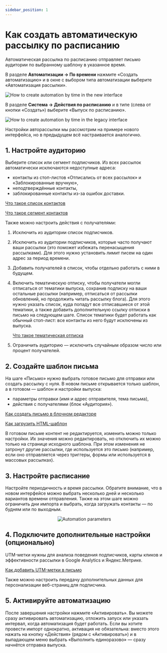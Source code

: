 ```yaml
---
sidebar_position: 1
---
```



# Как создать автоматическую рассылку по расписанию

Автоматическая рассылка по расписанию отправляет письмо аудитории по выбранному шаблону в указанное время.

<Tabs>
<TabItem value="key1" label="В новом интерфейсе" default>

В разделе **Автоматизации → По времени** нажмите «Создать автоматизацию» и в окне с выбором типа автоматизации выберите «Автоматизация рассылки».

![How to create automation by time in the new interface](/img/automations/automations-by-time/how-to-create-automation-by-time/how-to-create-automation-by-time-in-the-new-interface.gif)

</TabItem>
<TabItem value="key2" label="В предыдущем интерфейсе">

В разделе **Система → Действия по расписанию** и в типе (слева от кнопки «Создать») выберите «Выпуск по расписанию».

![How to create automation by time in the legacy interface](/img/automations/automations-by-time/how-to-create-automation-by-time/how-to-create-automation-by-time-in-the-legacy-interface.gif)

Настройки авторассылки мы рассмотрим на примере нового интерфейса, но в предыдущем всё настраивается аналогично.

</TabItem>
</Tabs>

## 1. Настройте аудиторию

Выберите список или сегмент подписчиков. Из всех рассылок автоматически исключаются недоступные адреса:

- контакты из стоп-листов «Отписались от всех рассылок» и «Заблокированные вручную»,
- неподтверждённые контакты,
- заблокированные контакты из-за ошибок доставки.

[Что такое список контактов](/docs/subscribers/lists-and-segments/what-is-list.md)

[Что такое сегмент контактов](/docs/subscribers/lists-and-segments/what-is-segment.md)

Также можно настроить действия с получателями:

1. Исключить из аудитории список подписчиков.

2. Исключить из аудитории подписчиков, которые часто получают ваши рассылки (это поможет избежать перенасыщения рассылками). Для этого нужно установить лимит писем на один адрес за период времени.

3. Добавить получателей в список, чтобы отдельно работать с ними в будущем.

4. Включить тематическую отписку, чтобы получатели могли отписаться от тематики выпуска, сохранив подписку на ваши остальные рассылки (например, отписаться от рассылки обновлений, но продолжить читать рассылку блога). Для этого нужно указать список, куда попадут все отписавшиеся от этой тематики, а также добавить дополнительную ссылку отписки в письмо на следующем шаге. Список тематики будет работать как обычный стоп-лист: все контакты из него будут исключены из выпуска.

   [Что такое тематическая отписка](/docs/email-campaigns/create-your-campaign/unsubscribe-from-topic.mdx)

5. Ограничить аудиторию — исключить случайным образом число или процент получателей.

## 2. Создайте шаблон письма

На шаге «Письмо» нужно выбрать готовое письмо для отправки или создать рассылку с нуля. В новом письме открывается только шаблон, а в готовом — шаблон и настройки выпуска:

- параметры отправки (имя и адрес отправителя, тема письма),
- действия с получателями (блок «Аудитория»).

[Как создать письмо в блочном редакторе](/docs/email-campaigns/create-your-campaign/drag-and-drop-editor.md)

[Как загрузить HTML-шаблон](/docs/email-campaigns/create-your-campaign/how-to-upload-html-template.md)

В готовом письме контент не редактируется, изменить можно только настройки. Их значения можно редактировать, но отключить их можно только на странице исходного шаблона. При этом изменения не затронут другие рассылки, где используется это письмо (например, если оно отправляется через триггеры, формы или используется в массовых рассылках).

## 3. Настройте расписание

Настройте периодичность и время рассылки. Обратите внимание, что в новом интерфейсе можно выбрать несколько дней и несколько вариантов времени отправления. Также на этом шаге можно ограничить дни импорта и выбрать, когда загружать контакты — по будням или по выходным.

<p align="center">
  <img src={automationParameters} alt="Automation parameters" />
</p>

## 4. Подключите дополнительные настройки (опционально)​

UTM-метки нужны для анализа поведения подписчиков, карты кликов и эффективности рассылки в Google Analytics и Яндекс.Метрике.

[Как добавить UTM-метки в письмо](/docs/email-campaigns/settings/how-to-add-utm.md)

Также можно настроить передачу дополнительных данных для персонализации веб-страниц для подписчика.

## 5. Активируйте автоматизацию

После завершения настройки нажмите «Активировать». Вы можете сразу активировать автоматизацию, отложить запуск или указать интервал, когда автоматизация будет работать. Если вы хотите провести импорт однократно, активация не обязательна: вместо этого нажать на кнопку «Действия» (рядом с «Активировать») и в выпадающем меню выбрать «Выполнить единоразово» — сразу начнётся отправка выпуска.

